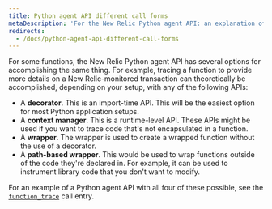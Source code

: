 ```yaml
---
title: Python agent API different call forms
metaDescription: 'For the New Relic Python agent API: an explanation of varied call forms for some API functions.'
redirects:
  - /docs/python-agent-api-different-call-forms
---
```


For some functions, the New Relic Python agent API has several options for accomplishing the same thing. For example, tracing a function to provide more details on a New Relic-monitored transaction can theoretically be accomplished, depending on your setup, with any of the following APIs:

* A **decorator**. This is an import-time API. This will be the easiest option for most Python application setups.
* A **context manager**. This is a runtime-level API. These APIs might be used if you want to trace code that's not encapsulated in a function.
* A **wrapper**. The wrapper is used to create a wrapped function without the use of a decorator.
* A **path-based wrapper**. This would be used to wrap functions outside of the code they're declared in. For example, it can be used to instrument library code that you don't want to modify.

For an example of a Python agent API with all four of these possible, see the [`function_trace`](/docs/agents/python-agent/python-agent-api/function_trace) call entry.
